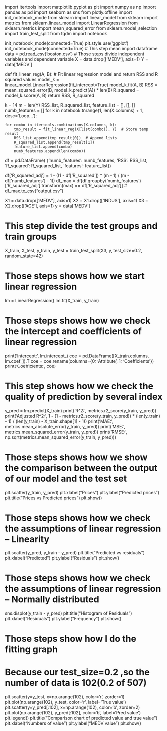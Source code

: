 import itertools
import matplotlib.pyplot as plt
import numpy as np
import pandas as pd
import seaborn as sns
from plotly.offline import init_notebook_mode
from sklearn import linear_model
from sklearn import metrics
from sklearn.linear_model import LinearRegression
from sklearn.metrics import mean_squared_error
from sklearn.model_selection import train_test_split
from tqdm import notebook

init_notebook_mode(connected=True)
plt.style.use('ggplot')
init_notebook_mode(connected=True)
# This step mean import dataframe
data = pd.read_csv('boston.csv')
# Those steps divide independent variables and dependent variable
X = data.drop(['MEDV'], axis=1)
Y = data['MEDV']


def fit_linear_reg(A, B):
    # Fit linear regression model and return RSS and R squared values
    model_k = linear_model.LinearRegression(fit_intercept=True)
    model_k.fit(A, B)
    RSS = mean_squared_error(B, model_k.predict(A)) * len(B)
    R_squared = model_k.score(A, B)
    return RSS, R_squared


k = 14
m = len(Y)
RSS_list, R_squared_list, feature_list = [], [], []
numb_features = []
for k in notebook.tnrange(1, len(X.columns) + 1, desc='Loop...'):

    for combo in itertools.combinations(X.columns, k):
        tmp_result = fit_linear_reg(X[list(combo)], Y)  # Store temp result
        RSS_list.append(tmp_result[0])  # Append lists
        R_squared_list.append(tmp_result[1])
        feature_list.append(combo)
        numb_features.append(len(combo))
df = pd.DataFrame(
    {'numb_features': numb_features, 'RSS': RSS_list, 'R_squared': R_squared_list, 'features': feature_list})

df['R_squared_adj'] = 1 - ((1 - df['R_squared']) * (m - 1) / (m - df['numb_features'] - 1))
df_max = df[df.groupby('numb_features')['R_squared_adj'].transform(max) == df['R_squared_adj']]
# df_max.to_csv("output.csv")

X1 = data.drop(['MEDV'], axis=1)
X2 = X1.drop(['INDUS'], axis=1)
X3 = X2.drop(['AGE'], axis=1)
y = data['MEDV']

# This step divide the test groups and train groups
X_train, X_test, y_train, y_test = train_test_split(X3, y, test_size=0.2, random_state=42)

# Those steps shows how we start linear regression
lm = LinearRegression()
lm.fit(X_train, y_train)

# Those steps shows how we check the intercept and coefficients of linear regression
print('Intercept:', lm.intercept_)
coe = pd.DataFrame([X_train.columns, lm.coef_]).T
coe = coe.rename(columns={0: 'Attribute', 1: 'Coefficients'})
print('Coefficients:', coe)

# This step shows how we check the quality of prediction by several index
y_pred = lm.predict(X_train)
print('R^2:', metrics.r2_score(y_train, y_pred))
print('Adjusted R^2:',
      1 - (1 - metrics.r2_score(y_train, y_pred)) * (len(y_train) - 1) / (len(y_train) - X_train.shape[1] - 1))
print('MAE:', metrics.mean_absolute_error(y_train, y_pred))
print('MSE:', metrics.mean_squared_error(y_train, y_pred))
print('RMSE:', np.sqrt(metrics.mean_squared_error(y_train, y_pred)))

# Those steps shows how we show the comparison between the output of our model and the test set
plt.scatter(y_train, y_pred)
plt.xlabel("Prices")
plt.ylabel("Predicted prices")
plt.title("Prices vs Predicted prices")
plt.show()

# Those steps shows how we check the assumptions of linear regression -- Linearity
plt.scatter(y_pred, y_train - y_pred)
plt.title("Predicted vs residuals")
plt.xlabel("Predicted")
plt.ylabel("Residuals")
plt.show()

# Those steps shows how we check the assumptions of linear regression -- Normally distributed
sns.displot(y_train - y_pred)
plt.title("Histogram of Residuals")
plt.xlabel("Residuals")
plt.ylabel("Frequency")
plt.show()

# Those steps show how I do the fitting graph
# Because our test_size=0.2 ,so the number of data is 102(0.2 of 507)
plt.scatter(y=y_test, x=np.arange(102), color='r', zorder=1)
plt.plot(np.arange(102), y_test, color='r', label='True value')
plt.scatter(y=y_pred[:102], x=np.arange(102), color='b', zorder=2)
plt.plot(np.arange(102), y_pred[:102], color='b', label='Pred value')
plt.legend()
plt.title("Comparison chart of predicted value and true value")
plt.xlabel("Numbers of value")
plt.ylabel("MEDV value")
plt.show()
